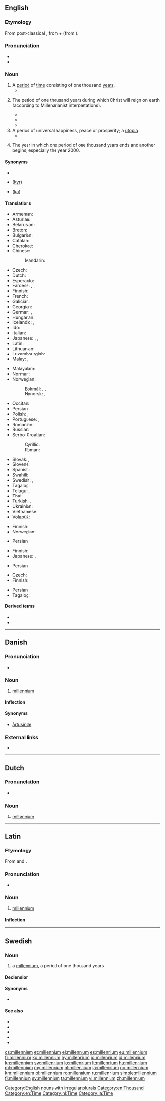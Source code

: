 {{also|Millennium}}
==English==

===Etymology===
From post-classical {{etyl|la|en}} {{m|la|millennium}}, from {{etyl|la|en}} {{m|la|mīlle||thousand}} + {{m|la|-ennium}} (from {{m|la|annus||year}}).

===Pronunciation===
* {{IPA|/mɪˈlɛnɪəm/|lang=en}}
* {{audio|En-uk-millennium.oga|Audio (UK)|lang=en}}

===Noun===
{{en-noun|millennia|millenniums}}

# A [[period]] of [[time]] consisting of one thousand [[year]]s.
#* {{quote-news|date=24 March 2013|author=Dan Pearson|work=The Guardian|passage=Magnolias are some of the most primitive of our flowering trees, and fossils dating back '''millennia''' prove that they have had little need to evolve.}}
# {{lb|en|Christianity}} The period of one thousand years during which Christ will reign on earth (according to Millenarianist interpretations).
#* {{quote-book|year=1911|author={{w|Saki}}|chapter=Tobermory|title=The Chronicles of Clovis|passage=An archangel ecstatically proclaiming the '''Millennium''', and then finding that it clashed unpardonably with Henley and would have to be indefinitely postponed, could hardly have felt more crestfallen than Cornelius Appin at the reception of his wonderful achievement.}}
#* {{quote-book|year=1971|author={{w|Keith Thomas (historian)|Keith Thomas}}|title=Religion and the Decline of Magic|publisher=Folio Society|year_published=2012|page=137|passage=the end of the world would be heralded by a series of spectacular and symbolic events […]. According to most commentators, this '''millennium''' had already begun.}}
#* {{quote-book|year=2011|author={{w|Norman Davies}}|title=Vanished Kingdoms|publisher=Penguin|year_published=2012|page=117|passage=Conrad's later years unfolded in the shadow of the coming '''Millennium''', when the end of the world was forecast.}}
# A period of universal happiness, peace or prosperity; a [[utopia]].
#* {{quote-book|year=1902|author={{w|William James}}|title=The Varieties of Religious Experience|publisher=Folio Society|year_published=2008|page=318|passage=But the aggressive members of society are always tending to become bullies, robbers, and swindlers; and no one believes that such a state of things as we now live in is the '''millennium'''.}}
# {{lb|en|with definite article}} The year in which one period of one thousand years ends and another begins, especially the year 2000.

====Synonyms====
* {{l|en|yearthousand}}
* {{l|en|kiloyear}} ([[kyr]])
* {{l|en|kiloannum}} ([[ka]])

====Translations====
{{trans-top|thousand-year period}}
* Armenian: {{t+|hy|հազարամյակ}}
* Asturian: {{t|ast|mileniu|m}}
* Belarusian: {{t|be|тысячаго́ддзе|n|sc=Cyrl}}
* Breton: {{t+|br|milved|m}}
* Bulgarian: {{t|bg|хилядоле́тие|n|sc=Cyrl}}
* Catalan: {{t|ca|mil·lenni|m}}
* Cherokee: {{t|chr|ᎠᎦᏴᎵ ᏧᏕᏘᏗ}}
* Chinese:
*: Mandarin: {{t+|cmn|千年|tr=qiānnián|sc=Hani}}
* Czech: {{t+|cs|tisíciletí|n}}
* Dutch: {{t+|nl|millennium}}
* Esperanto: {{t+|eo|jarmilo}}
* Faroese: {{t|fo|ártúsund|n}}, {{t|fo|túsundár|n}}, {{t|fo|túsundáraskeið|n}}
* Finnish: {{t+|fi|vuosituhat}}
* French: {{t+|fr|millénaire|m}}
* Galician: {{t|gl|milenio|m}}
* Georgian: {{t|ka|ათასწლეული|sc=Geor}}
* German: {{t+|de|Jahrtausend|n}}, {{t+|de|Millennium|n}}
* Hungarian: {{t+|hu|évezred}}
* Icelandic: {{t+|is|árþúsund|n}}, {{t|is|þúsöld|f}}
* Ido: {{t|io|yarmilo}}
* Italian: {{t+|it|millennio|m}}
* Japanese: {{t|ja|千年間|tr=sennenkan}}, {{t|ja|千年期|tr=sennenki}}, {{t+|ja|千年紀|tr=sennenki}}
* Latin: {{t|la|millennium|n}}
* Lithuanian: {{t+|lt|tūkstantmetis|m}}
* Luxembourgish: {{t|lb|Joerdausend|n}}
* Malay: {{t+|ms|alaf}}, {{t|ms|milenium}}
{{trans-mid}}
* Malayalam: {{t|ml|സഹസ്രാബ്ദം|sc=Mlym}}
* Norman: {{t|nrf|millénaire|m}} {{qualifier|continental Normandy; Jersey: ''millénaithe''}}
* Norwegian:
*: Bokmål: {{t+|nb|årtusen|n}}, {{t+|nb|millennium|n}}, {{t+|nb|tusenår|n}}
*: Nynorsk: {{t|nn|millennium|n}}, {{t|nn|tusenår|n}}
* Occitan: {{t|oc|millenari|m}}
* Persian: {{t+|fa|هزاره|tr=hezâreh|sc=fa-Arab}}
* Polish: {{t+|pl|tysiąclecie}}, {{t+|pl|milenium|n}}
* Portuguese: {{t+|pt|milénio|m}}, {{t+|pt|milênio}}
* Romanian: {{t+|ro|mileniu|n}}
* Russian: {{t+|ru|тысячеле́тие|n}}
* Serbo-Croatian:
*: Cyrillic: {{t|sh|тисућлеће|n}}
*: Roman: {{t|sh|tisućleće|n}}
* Slovak: {{t|sk|tisícročie|n}}, {{t|sk|milénium|m}}
* Slovene: {{t+|sl|tisočletje|n}}
* Spanish: {{t+|es|milenio|m}}
* Swahili: {{t|sw|milenia}}
* Swedish: {{t+|sv|årtusende}}, {{t+|sv|millennium}}
* Tagalog: {{t|tl|libuntaon}}
* Telugu: {{t+|te|సహస్రాబ్ది|sc=Telu}}, {{t|te|వెయ్యేళ్ళు|sc=Telu}}
* Thai: {{t+|th|สหัสวรรษ|tr=sahassawad}}
* Turkish: {{t+|tr|milenyum}}, {{t+|tr|binyıl}}
* Ukrainian: {{t|uk|тисячелі́ття|n}}
* Vietnamese: {{t+|vi|thiên niên kỷ}}
* Volapük: {{t+|vo|milyel}}
{{trans-bottom}}

{{trans-top|Christianity: the 1000 year reign of Christ}}
* Finnish: {{t+|fi|tuhatvuotinen valtakunta}}
* Norwegian: {{t+|no|millennium}}
{{trans-mid}}
* Persian: {{t|fa|هزاره‌ی حکومت عیسی بر جهان|sc=fa-Arab}}
{{trans-bottom}}

{{trans-top|period of universal happiness}}
* Finnish: {{t+|fi|tuhatvuotinen valtakunta}}
* Japanese: {{t|ja|至福千年}}, {{t|ja|千年王国}}
{{trans-mid}}
* Persian: {{t|fa|دوران طلایی|tr=doran tala'ei|sc=fa-Arab}}
{{trans-bottom}}

{{trans-top|year when a period of 1000 years ends and another begins}}
* Czech: {{t+|cs|milénium|n}}
* Finnish: {{t+|fi|millennium}}
{{trans-mid}}
* Persian: {{t|fa|هزاره‌ی سوم|tr=hezaareye sevvom|sc=fa-Arab}}
* Tagalog: {{t|tl|libuntaon}}
{{trans-bottom}}

====Derived terms====
* {{l|en|millennial}}
* {{l|en|millennium bug}}

[[Category:English nouns with irregular plurals]]
[[Category:en:Thousand]]
[[Category:en:Time]]

----

==Danish==

===Pronunciation===
* {{IPA|/milɛniɔm/|[miˈlɛnˀiɔm]|lang=da}}

===Noun===
{{da-noun|stem=millennie|t|r}}

# [[millennium#English|millennium]]

====Inflection====
{{da-noun-infl|stem=millennie|t|r}}

====Synonyms====
* [[årtusinde]]

===External links===
* {{pedialite|lang=da}}

----

==Dutch==
{{wikipedia|lang=nl}}

===Pronunciation===
* {{audio|Nl-millennium.ogg|Audio|lang=nl}}

===Noun===
{{nl-noun|n|millennia|milleniumtje}}

# [[#English|millennium]]

[[Category:nl:Time]]

----

==Latin==
{{wikipedia|lang=la}}

===Etymology===
From {{m|la|mille}} and {{m|la|annus}}.

===Pronunciation===
* {{la-IPA|millennium}}

===Noun===
{{la-noun|millennium|millenniī|n|second}}

# [[#English|millennium]]

====Inflection====
{{la-decl-2nd-N|millenni}}

[[Category:la:Time]]

----

==Swedish==

===Noun===
{{sv-noun|n}}

# a [[#English|millennium]], a period of one thousand years

====Declension====
{{sv-infl-noun-n-r|2=millennie}}

====Synonyms====
* {{l|sv|årtusende}}

====See also====
* {{l|sv|år}}
* {{l|sv|århundrade}}
* {{l|sv|årtionde}}
* {{l|sv|decennium}}
* {{l|sv|sekel}}

[[cs:millennium]]
[[et:millennium]]
[[el:millennium]]
[[es:millennium]]
[[eu:millennium]]
[[fr:millennium]]
[[ko:millennium]]
[[hy:millennium]]
[[io:millennium]]
[[id:millennium]]
[[kn:millennium]]
[[sw:millennium]]
[[lo:millennium]]
[[lt:millennium]]
[[hu:millennium]]
[[ml:millennium]]
[[my:millennium]]
[[nl:millennium]]
[[ja:millennium]]
[[no:millennium]]
[[km:millennium]]
[[pl:millennium]]
[[ro:millennium]]
[[ru:millennium]]
[[simple:millennium]]
[[fi:millennium]]
[[sv:millennium]]
[[ta:millennium]]
[[vi:millennium]]
[[zh:millennium]]